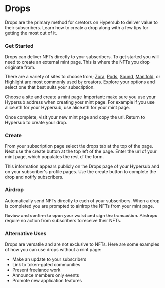 # Drops

Drops are the primary method for creators on Hypersub to deliver value to their subscribers. Learn how to create a drop along with a few tips for getting the most out of it.

### Get Started

Drops can deliver NFTs directly to your subscribers. To get started you will need to create an external mint page. This is where the NFTs you drop originate from.

There are a variety of sites to choose from; [Zora](https://zora.co/), [Pods](https://pods.media/), [Sound](https://www.sound.xyz/), [Manifold](https://www.manifold.xyz/), or [Highlight](https://highlight.xyz/) are most commonly used by creators. Explore your options and select one that best suits your subscription.

Choose a site and create a mint page. Important: make sure you use your Hypersub address when creating your mint page. For example if you use alice.eth for your Hypersub, use alice.eth for your mint page.

Once complete, visit your new mint page and copy the url. Return to Hypersub to create your drop.

### Create

From your subscription page select the drops tab at the top of the page. Next use the create button at the top left of the page. Enter the url of your mint page, which populates the rest of the form.

This information appears publicly on the Drops page of your Hypersub and on your subscriber's profile pages. Use the create button to complete the drop and notify subscribers.

### Airdrop

Automatically send NFTs directly to each of your subscribers. When a drop is completed you are prompted to airdrop the NFTs from your mint page.

Review and confirm to open your wallet and sign the transaction. Airdrops require no action from subscribers to receive their NFTs.

### Alternative Uses

Drops are versatile and are not exclusive to NFTs. Here are some examples of how you can use drops without a mint page:

- Make an update to your subscribers
- Link to token-gated communities
- Present freelance work
- Announce members only events
- Promote new application features
